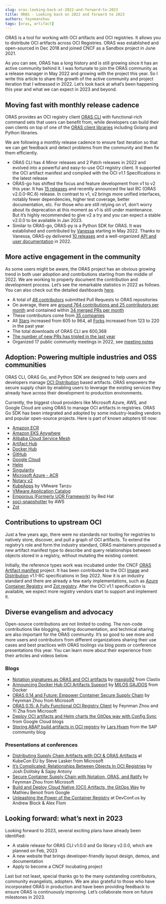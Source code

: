 ---
slug: oras-looking-back-at-2022-and-forward-to-2023
title: ORAS - Looking back on 2022 and forward to 2023
authors: feynmanzhou
tags: [oras, artifact]
---

ORAS is a tool for working with OCI artifacts and OCI registries. It allows you to distribute OCI artifacts across OCI Registries. ORAS was established and open-sourced in Dec 2018 and joined CNCF as a Sandbox project in June 2021.

As you can see, ORAS has a long history and is still growing since it has an active community behind it. I was fortunate to join the ORAS community as a release manager in May 2022 and growing with the project this year. So I write this article to share the growth of the active community and project iteration that I witnessed in 2022. Let’s look back at what’s been happening this year and what we can expect in 2023 and beyond.

<!--truncate-->

## Moving fast with monthly release cadence

ORAS provides an OCI registry client [ORAS CLI](https://oras.land/cli/) with functional-rich command sets that users can benefit from, while developers can build their own clients on top of one of the [ORAS client libraries](https://oras.land/client_libraries/) including Golang and Python libraries.

We are following a monthly release cadence to ensure fast iteration so that we can get feedback and detect problems from the community and then fix them efficiently. 

- ORAS CLI has 4 Minor releases and 2 Patch releases in 2022 and evolved into a powerful and easy-to-use OCI registry client. It supported the OCI artifact manifest and complied with the OCI v1.1 Specifications in the latest release
- ORAS-go has shifted the focus and feature development from v1 to v2 this year. It has [15 releases](https://github.com/oras-project/oras-go/releases) and recently announced the last RC (ORAS v2.0.0-RC.6) release. In contrast to v1, v2 brings more unified interfaces, notably fewer dependencies, higher test coverage, better documentation, etc. For those who are still relying on v1, don’t worry about its deprecation at this moment as v1 is still under maintenance. But it’s highly recommended to give v2 a try and you can expect a stable v2.0.0 to be available in Jan 2023.
- Similar to ORAS-go, ORAS-py is a Python SDK for ORAS. It was established and contributed by [Vanessa](https://github.com/vsoch) starting in May 2022. Thanks to Vanessa,  ORAS-py delivered [10 releases](https://github.com/oras-project/oras-py/releases) and a well-organized [API and user documentation](https://oras-project.github.io/oras-py/index.html) in 2022.

## More active engagement in the community

As some users might be aware, the ORAS project has an obvious growing trend in both user adoption and contributions starting from the middle of 2022. We are working to properly document the contribution and development process.  Let’s see the remarkable statistics in 2022 as follows. You can also check out the detailed dashboards [here](https://oras.devstats.cncf.io/d/8/dashboards?orgId=1&refresh=15m&search=open). 

- A total of [48 contributors](https://oras.devstats.cncf.io/d/22/prs-authors-table?orgId=1&var-period_name=Last%20year&var-repogroup_name=All&kiosk&viewPanel=1) submitted Pull Requests to ORAS repositories
- On average, there are [around 764 contributions and 25 contributors per month](https://oras.devstats.cncf.io/d/74/contributions-chart?orgId=1&var-period=m&var-metric=contributions&var-repogroup_name=All&var-country_name=All&var-company_name=All&var-company=all&from=now-1y&to=now) and contained within [34 merged PRs per month](https://oras.devstats.cncf.io/d/24/prs-merged-repository-groups?orgId=1&var-period=m&var-repogroups=All)
- These contributors come from [35 companies](https://oras.devstats.cncf.io/d/5/companies-table?orgId=1&var-period_name=Last%20year&var-metric=contributions)
- All [Stars](https://oras.devstats.cncf.io/d/3/stars-and-forks-by-repository?orgId=1&from=now-1y&to=now) increased from 605 to 964, all [Forks](https://oras.devstats.cncf.io/d/3/stars-and-forks-by-repository?orgId=1&from=now-1y&to=now) increased from 123 to 220 in the past year
- The total downloads of ORAS CLI are 600,368
- [The number of new PRs has tripled in the last year](https://oras.devstats.cncf.io/d/15/new-prs-in-repository-groups?orgId=1)
- Organized 17 public community meetings in 2022, see [meeting notes](https://hackmd.io/P-O6n222TcSMoJgHmTTduw?view)

## Adoption: Powering multiple industries and OSS communities

ORAS CLI, ORAS Go, and Python SDK are designed to help users and developers manage [OCI Distribution](https://github.com/opencontainers/distribution-spec) based artifacts. ORAS empowers the secure supply chain by enabling users to leverage the existing services they already have across their development to production environments.

Currently, the biggest cloud providers like Microsoft Azure, AWS, and Google Cloud are using ORAS to manage OCI artifacts in registries. ORAS Go SDK has been integrated and adopted by some industry-leading vendors and popular open-source projects. Here is part of known adopters till now:

- [Amazon ECR](https://aws.amazon.com/ecr/)
- [Amazon EKS Anywhere](https://anywhere.eks.amazonaws.com/docs/workshops/packages/harbor/#set-up-trivy-image-scanner-in-an-air-gapped-environment)
- [Alibaba Cloud Service Mesh](https://www.alibabacloud.com/help/en/alibaba-cloud-service-mesh/latest/use-oras-to-simplify-wasm-based-asm-instance-extension)
- [Artifact Hub](https://artifacthub.io/docs/topics/repositories/helm-charts/#oci-support)
- [Docker Hub](https://www.docker.com/blog/announcing-docker-hub-oci-artifacts-support/)
- [GitHub](https://github.com/)
- [Google Cloud](https://cloud.google.com/anthos-config-management/docs/how-to/sync-oci-artifacts-from-artifact-registry#oras)
- [Helm](https://v3.helm.sh/docs/topics/registries/)
- [Singularity](https://sylabs.io/guides/3.1/user-guide/cli/singularity_push.html)
- [Microsoft Azure - ACR](https://azure.microsoft.com/en-us/products/container-registry/)
- [Notary v2](https://github.com/notaryproject/notation)
- [KubeApps](https://github.com/vmware-tanzu/kubeapps) by VMware Tanzu
- [VMware Application Catalog](https://tanzu.vmware.com/application-catalog)
- [Emporous (Formerly UOR Framework)](https://universalreference.io/) by Red Hat
- [soci-snapshotter](https://github.com/awslabs/soci-snapshotter) by AWS
- [Zot](https://github.com/project-zot/zot)

## Contributions to upstream OCI

Just a few years ago, there were no standards nor tooling for registries to natively store, discover, and pull a graph of OCI artifacts. To extend the registry’s role and form the industry standard, ORAS maintainers proposed a new artifact manifest type to describe and query relationships between objects stored in a registry, without mutating the existing content.

Initially, the reference types work was incubated under the CNCF [ORAS Artifact manifest](https://github.com/oras-project/artifacts-spec) project. It has been contributed to the OCI [Image](https://github.com/opencontainers/image-spec/blob/main/artifact.md) and [Distribution](https://github.com/opencontainers/distribution-spec) v1.1-RC specifications in Sep 2022. Now it is an industry standard and there are already a few early implementations, such as [Azure Container Registry](https://azure.microsoft.com/en-us/products/container-registry) and [Zot registry](https://zotregistry.io/). After the OCI v1.1 specification is available, we expect more registry vendors start to support and implement it.

## Diverse evangelism and advocacy

Open-source contributions are not limited to coding. The non-code contributions like blogging, writing documentation, and technical sharing are also important for the ORAS community. It’s so good to see more and more users and contributors from different organizations sharing their use cases and best practices with ORAS toolings via blog posts or conference presentations this year. You can learn more about their experience from their articles and videos below.

### Blogs

- [Notation signatures as ORAS and OCI artifacts](https://notaryproject.dev/blog/2022/oras-oci-artifacts-notation-signatures/) by [maxgio92](https://github.com/maxgio92) from Clastix
- [Announcing Docker Hub OCI Artifacts Support](https://www.docker.com/blog/announcing-docker-hub-oci-artifacts-support/) by [MILOS GAJDOS](https://www.docker.com/author/milos-gajdos/) from Docker
- [ORAS 0.14 and Future: Empower Container Secure Supply Chain](https://oras.land/blog/oras-0.14-and-future/) by Feynman Zhou from Microsoft
- [ORAS 0.15: A Fully Functional OCI Registry Client](https://oras.land/blog/oras-0.15-a-fully-functional-registry-client/) by Feynman Zhou and Yi Zha from Microsoft
- [Deploy OCI artifacts and Helm charts the GitOps way with Config Sync](https://cloud.google.com/blog/products/containers-kubernetes/gitops-with-oci-artifacts-and-config-sync) from Google Cloud blogs
- [Storing ABAP build artifacts in OCI registry](https://blogs.sap.com/2022/07/26/storing-abap-build-artifacts-in-oci-registry/) by [Lars Hvam](https://people.sap.com/lars.hvam) from the SAP community blog

### Presentations at conferences

- [Distributing Supply Chain Artifacts with OCI & ORAS Artifacts](https://youtu.be/lT2ZMRJrQsU) at KubeCon EU by Steve Lasker from Microsoft
- [It’s Complicated: Relationships Between Objects In OCI Registries](https://youtu.be/VZckJNkJ0nQ) by Josh Dolitsky & Sajay Antony
- [Secure Container Supply Chain with Notation, ORAS, and Ratify](https://youtu.be/7RvFj_RWE7c) by Feynman Zhou from Microsoft
- [Build and Deploy Cloud Native (OCI) Artifacts, the GitOps Way](https://youtu.be/08ARHTeiXmo) by Mathieu Benoit from Google
- [Unleashing the Power of the Container Registry](https://www.youtube.com/watch?v=6fohG10y3z0&t=2002s) at DevConf.us by Andrew Block & Alex Flom

## Looking forward: what’s next in 2023

Looking forward to 2023, several exciting plans have already been identified:

- A stable release for ORAS CLI v1.0.0 and Go library v2.0.0, which are planned on Feb, 2023
- A new website that brings developer-friendly layout design, demos, and documentation
- Apply to become a CNCF Incubating project

Last but not least, special thanks go to the many outstanding contributors, community evangelists, adopters.  We are also grateful to those who have incorporated ORAS in production and have been providing feedback to ensure ORAS is continuously improving. Let’s collaborate more on future milestones in 2023.